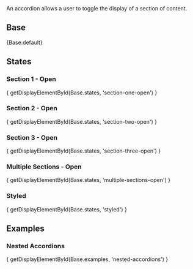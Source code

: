 
<div className="doc lead">
  An accordion allows a user to toggle the display of a section of content.
</div>

## Base
<CodeView hasDensityRadioButtons>
  {Base.default}
</CodeView>

## States

### Section 1 - Open
<CodeView hasDensityRadioButtons>
  { getDisplayElementById(Base.states, 'section-one-open') }
</CodeView>

### Section 2 - Open
<CodeView hasDensityRadioButtons>
  { getDisplayElementById(Base.states, 'section-two-open') }
</CodeView>

### Section 3 - Open
<CodeView hasDensityRadioButtons>
  { getDisplayElementById(Base.states, 'section-three-open') }
</CodeView>

### Multiple Sections - Open
<CodeView hasDensityRadioButtons>
  { getDisplayElementById(Base.states, 'multiple-sections-open') }
</CodeView>

### Styled
<CodeView hasDensityRadioButtons>
  { getDisplayElementById(Base.states, 'styled') }
</CodeView>

## Examples

### Nested Accordions
<CodeView hasDensityRadioButtons>
  { getDisplayElementById(Base.examples, 'nested-accordions') }
</CodeView>
